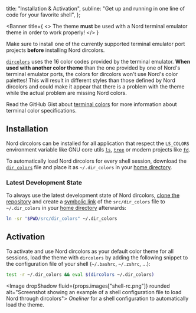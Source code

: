 <!--
Copyright (c) 2016-present Sven Greb <development@svengreb.de>
This source code is licensed under the MIT license found in the license file.
-->



  title: "Installation & Activation",
  subline: "Get up and running in one line of code for your favorite shell",
};

<ShrinkedWidth value={25}>

<SpaceBox mTop={4} mBottom={4}>
  <WindowCode />
</SpaceBox>

</ShrinkedWidth>

<ShrinkedWidth value={80}>

<WIPNotice />

<Banner
  title={
    <>
      The theme <strong>must</strong> be used with a <Link to={ROUTE_PORTS}>Nord terminal emulator theme</Link> in order to work properly!
    </>
  }
>
  Make sure to install one of the currently supported <Link to={ROUTE_PORTS}>terminal emulator port projects</Link> <strong>before</strong> installing Nord dircolors.

[`dircolors`][gnu-docs-dircolors] uses the 16 color codes provided by the terminal emulator.
**When used with another color theme** than the one provided by one of Nord's terminal emulator ports, the colors for dircolors won't use <Link to={ROUTE_DOCS_COLOR_AND_PALETTES}>Nord's color palettes</Link>!
This will result in different styles than those defined by Nord dircolors and could make it appear that there is a problem with the theme while the actual problem are missing Nord colors.

Read the GitHub Gist about [terminal colors][gh-gist-terminal-colors] for more information about terminal color specifications.

</Banner>

## Installation

Nord dircolors can be installed for all application that respect the `LS_COLORS` environment variable like GNU core utils [`ls`][wiki-ls], [`tree`][wiki-tree] or modern projects like [`fd`][gh-sharkdp/fd].

To automatically load Nord dircolors for every shell session, download the [`dir_colors`][gh-tree-dir_colors] file and place it as `~/.dir_colors` in your [home directory][wiki-home_dir].

### Latest Development State

To always use the latest development state of Nord dircolors, [clone the repository][repo] and create a [symbolic link][wiki-symlink] of the `src/dir_colors` file to `~/.dir_colors` in your [home directory][wiki-home_dir] afterwards:

```sh
ln -sr "$PWD/src/dir_colors" ~/.dir_colors
```

## Activation

To activate and use Nord dircolors as your default color theme for all sessions, load the theme with `dircolors` by adding the following snippet to the configuration file of your shell (`~/.bashrc`, `~/.zshrc`, …):

```sh
test -r ~/.dir_colors && eval $(dircolors ~/.dir_colors)
```

<Image dropShadow fluid={props.images["shell-rc.png"]} rounded alt="Screenshot showing an example of a shell configuration file to load Nord through dircolors">
  <span>
    <em>Oneliner</em> for a shell configuration to automatically load the theme.
  </span>
</Image>

</ShrinkedWidth>

[gh-gist-terminal-colors]: https://gist.github.com/XVilka/8346728
[gh-sharkdp/fd]: https://github.com/sharkdp/fd
[gh-tree-dir_colors]: https://github.com/nordtheme/dircolors/blob/develop/src/dir_colors
[gnu-docs-dircolors]: https://www.gnu.org/software/coreutils/manual/html_node/dircolors-invocation.html
[repo]: https://github.com/nordtheme/dircolors
[wiki-home_dir]: https://en.wikipedia.org/wiki/Home_directory
[wiki-ls]: https://en.wikipedia.org/wiki/Ls
[wiki-symlink]: https://en.wikipedia.org/wiki/Symbolic_link
[wiki-tree]: https://en.wikipedia.org/wiki/Tree_(command)
